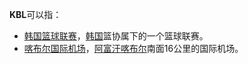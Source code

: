 '''KBL'''可以指：
* [[韩国篮球联赛|韩国篮球联赛]]，[[韩国|韩国]]篮协属下的一个篮球联赛。
* [[喀布尔国际机场|喀布尔国际机场]]，[[阿富汗|阿富汗]][[喀布尔|喀布尔]]南面16公里的国际机场。

{{disambig|Cat=三字拉丁字母縮寫消歧義}}